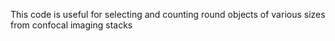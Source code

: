 This code is useful for selecting and counting round objects of various sizes from confocal imaging stacks
